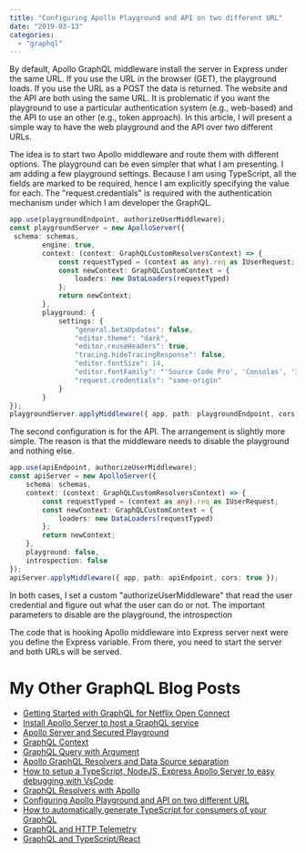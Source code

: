 ```yaml
---
title: "Configuring Apollo Playground and API on two different URL"
date: "2019-03-13"
categories: 
  - "graphql"
---
```


By default, Apollo GraphQL middleware install the server in Express under the same URL. If you use the URL in the browser (GET), the playground loads. If you use the URL as a POST the data is returned. The website and the API are both using the same URL. It is problematic if you want the playground to use a particular authentication system (e.g., web-based) and the API to use an other (e.g., token approach). In this article, I will present a simple way to have the web playground and the API over two different URLs.

The idea is to start two Apollo middleware and route them with different options. The playground can be even simpler that what I am presenting. I am adding a few playground settings. Because I am using TypeScript, all the fields are marked to be required, hence I am explicitly specifying the value for each. The "request.credentials" is required with the authentication mechanism under which I am developer the GraphQL.

```typescript
app.use(playgroundEndpoint, authorizeUserMiddleware);
const playgroundServer = new ApolloServer({
 schema: schemas,
        engine: true,
        context: (context: GraphQLCustomResolversContext) => {
            const requestTyped = (context as any).req as IUserRequest;
            const newContext: GraphQLCustomContext = {
                loaders: new DataLoaders(requestTyped)
            };
            return newContext;
        },
        playground: {
            settings: {
                "general.betaUpdates": false,
                "editor.theme": "dark",
                "editor.reuseHeaders": true,
                "tracing.hideTracingResponse": false,
                "editor.fontSize": 14,
                "editor.fontFamily": "'Source Code Pro', 'Consolas', 'Inconsolata', 'Droid Sans Mono', 'Monaco', monospace",
                "request.credentials": "same-origin"
            }
        }
});
playgroundServer.applyMiddleware({ app, path: playgroundEndpoint, cors: true });
```

The second configuration is for the API. The arrangement is slightly more simple. The reason is that the middleware needs to disable the playground and nothing else.

```typescript
app.use(apiEndpoint, authorizeUserMiddleware);
const apiServer = new ApolloServer({
    schema: schemas,
    context: (context: GraphQLCustomResolversContext) => {
        const requestTyped = (context as any).req as IUserRequest;
        const newContext: GraphQLCustomContext = {
            loaders: new DataLoaders(requestTyped)
        };
        return newContext;
    },
    playground: false,
    introspection: false
});
apiServer.applyMiddleware({ app, path: apiEndpoint, cors: true });
```

In both cases, I set a custom "authorizeUserMiddleware" that read the user credential and figure out what the user can do or not. The important parameters to disable are the playground, the introspection

The code that is hooking Apollo middleware into Express server next were you define the Express variable. From there, you need to start the server and both URLs will be served.

# My Other GraphQL Blog Posts

- [Getting Started with GraphQL for Netflix Open Connect](getting-started-with-graphql-for-netflix-open-connect)
- [Install Apollo Server to host a GraphQL service](install-apollo-server-to-host-a-graphql-service)
- [Apollo Server and Secured Playground](apollo-server-and-secured-playground)
- [GraphQL Context](graphql-context)
- [GraphQL Query with Argument](graphql-query-with-argument)
- [Apollo GraphQL Resolvers and Data Source separation](apollo-graphql-resolvers-and-data-source-separation)
- [How to setup a TypeScript, NodeJS, Express Apollo Server to easy debugging with VsCode](how-to-setup-a-typescript-nodejs-express-apollo-server-to-easy-debugging-with-vscode)
- [GraphQL Resolvers with Apollo](graphql-resolvers-with-apollo)
- [Configuring Apollo Playground and API on two different URL](configuring-apollo-playground-and-api-on-two-different-url)
- [How to automatically generate TypeScript for consumers of your GraphQL](how-to-automatically-generate-typescript-for-consumer-of-your-graphql)
- [GraphQL and HTTP Telemetry](graphql-extension-to-collect-http-and-resolvers-telemetry)
- [GraphQL and TypeScript/React](how-to-consume-graphql-in-typescript-and-react)
